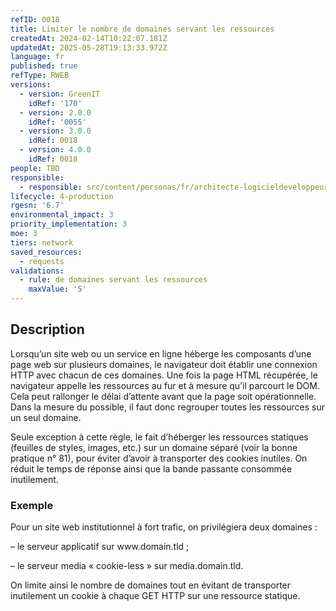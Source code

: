 ```yaml
---
refID: 0018
title: Limiter le nombre de domaines servant les ressources
createdAt: 2024-02-14T10:22:07.181Z
updatedAt: 2025-05-28T19:13:33.972Z
language: fr
published: true
refType: RWEB
versions:
  - version: GreenIT
    idRef: '170'
  - version: 2.0.0
    idRef: '0055'
  - version: 3.0.0
    idRef: 0018
  - version: 4.0.0
    idRef: 0018
people: TBD
responsible:
  - responsible: src/content/personas/fr/architecte-logicieldeveloppeur.mdx
lifecycle: 4-production
rgesn: '6.7'
environmental_impact: 3
priority_implementation: 3
moe: 3
tiers: network
saved_resources:
  - requests
validations:
  - rule: de domaines servant les ressources
    maxValue: '5'
---
```


## Description

Lorsqu’un site web ou un service en ligne héberge les composants d’une page web sur plusieurs domaines, le navigateur doit établir une connexion HTTP avec chacun de ces domaines. Une fois la page HTML récupérée, le navigateur appelle les ressources au fur et à mesure qu’il parcourt le DOM. Cela peut rallonger le délai d’attente avant que la page soit opérationnelle. Dans la mesure du possible, il faut donc regrouper toutes les ressources sur un seul domaine.

Seule exception à cette règle, le fait d’héberger les ressources statiques (feuilles de styles, images, etc.) sur un domaine séparé (voir la bonne pratique n° 81), pour éviter d’avoir à transporter des cookies inutiles. On réduit le temps de réponse ainsi que la bande passante consommée inutilement.

### Exemple

Pour un site web institutionnel à fort trafic, on privilégiera deux domaines :

– le serveur applicatif sur www\.domain.tld ;

– le serveur media « cookie-less » sur media.domain.tld.

On limite ainsi le nombre de domaines tout en évitant de transporter inutilement un cookie à chaque GET HTTP sur une ressource statique.
